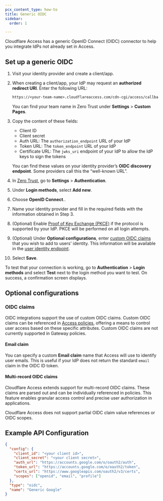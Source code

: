 ```yaml
---
pcx_content_type: how-to
title: Generic OIDC
sidebar:
  order: 1

---
```


Cloudflare Access has a generic OpenID Connect (OIDC) connector to help you integrate IdPs not already set in Access.

## Set up a generic OIDC

1. Visit your identity provider and create a client/app.

2. When creating a client/app, your IdP may request an **authorized redirect URI**. Enter the following URL:

   ```txt
   https://<your-team-name>.cloudflareaccess.com/cdn-cgi/access/callback
   ```

   You can find your team name in Zero Trust under **Settings** > **Custom Pages**.

3. Copy the content of these fields:

   * Client ID
   * Client secret
   * Auth URL: The `authorization_endpoint` URL of your IdP
   * Token URL: The `token_endpoint` URL of your IdP
   * Certificate URL: The `jwks_uri` endpoint of your IdP to allow the IdP keys to sign the tokens

   You can find these values on your identity provider’s **OIDC discovery endpoint**. Some providers call this the “well-known URL”.

4. In [Zero Trust](https://one.dash.cloudflare.com), go to **Settings** > **Authentication**.

5. Under **Login methods**, select **Add new**.

6. Choose **OpenID Connect**..

7. Name your identity provider and fill in the required fields with the information obtained in Step 3.

8. (Optional) Enable [Proof of Key Exchange (PKCE)](https://www.oauth.com/oauth2-servers/pkce/) if the protocol is supported by your IdP. PKCE will be performed on all login attempts.

9. (Optional) Under **Optional configurations**, enter [custom OIDC claims](#oidc-claims) that you wish to add to users' identity. This information will be available in the [user identity endpoint](/cloudflare-one/identity/authorization-cookie/application-token/#user-identity).

10. Select **Save**.

To test that your connection is working, go to **Authentication** > **Login methods** and select **Test** next to the login method you want to test. On success, a confirmation screen displays.

## Optional configurations

### OIDC claims

OIDC integrations support the use of custom OIDC claims. Custom OIDC claims can be referenced in [Access policies](/cloudflare-one/policies/access/), offering a means to control user access based on these specific attributes. Custom OIDC claims are not currently supported in Gateway policies.

#### Email claim

You can specify a custom **Email claim** name that Access will use to identify user emails. This is useful if your IdP does not return the standard `email` claim in the OIDC ID token.

#### Multi-record OIDC claims

Cloudflare Access extends support for multi-record OIDC claims. These claims are parsed out and can be individually referenced in policies. This feature enables granular access control and precise user authorization in applications.

Cloudflare Access does not support partial OIDC claim value references or OIDC scopes.

## Example API Configuration

```json
{
  "config": {
    "client_id": "<your client id>",
    "client_secret": "<your client secret>",
    "auth_url": "https://accounts.google.com/o/oauth2/auth",
    "token_url": "https://accounts.google.com/o/oauth2/token",
    "certs_url": "https://www.googleapis.com/oauth2/v3/certs",
    "scopes": ["openid", "email", "profile"]
  },
  "type": "oidc",
  "name": "Generic Google"
}
```

